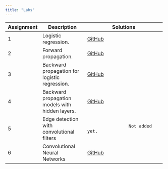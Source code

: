 ```yaml
---
title: "Labs"
---
```


+------------+-----------------------------------------------+----------------------------------------------------------------------------------------------+
| Assignment | Description                                   | Solutions                                                                                    |
+============+===============================================+==============================================================================================+
|    1       | Logistic regression.                          | [GitHub](https://github.com/mhc-stat344ne-s2020/lab01_sol/blob/master/lab_20200124.ipynb)    |
+------------+-----------------------------------------------+----------------------------------------------------------------------------------------------+
|    2       | Forward propagation.                          | [GitHub](https://github.com/mhc-stat344ne-s2020/lab02_sol/blob/master/lab02.ipynb)           |
+------------+-----------------------------------------------+----------------------------------------------------------------------------------------------+
|    3       | Backward propagation for logistic regression. | [GitHub](https://github.com/mhc-stat344ne-s2020/lab03-sol/blob/master/lab03_sol.ipynb)       |
+------------+-----------------------------------------------+----------------------------------------------------------------------------------------------+
|    4       |Backward propagation models with hidden layers.| [GitHub](https://github.com/mhc-stat344ne-s2020/lab04-solutions/blob/master/lab04.ipynb)     |
+------------+-----------------------------------------------+----------------------------------------------------------------------------------------------+
|    5       |Edge detection with convolutional filters      |                     Not added yet.                                                           |
+------------+-----------------------------------------------+----------------------------------------------------------------------------------------------+
|    6       |Convolutional Neural Networks                  | [GitHub](https://github.com/mhc-stat344ne-s2020/lab06-solutions/blob/master/lab06.ipynb)     |
+------------+-----------------------------------------------+----------------------------------------------------------------------------------------------+
